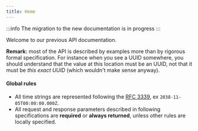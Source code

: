 ```yaml
---
title: Home
---
```


:::info
The migration to the new documentation is in progress
:::

Welcome to our previous API documentation.

**Remark:** most of the API is described by examples
more than by rigorous formal specification.
For instance when you see a UUID somewhere,
you should understand that the value at this location must be an UUID,
not that it must be *this exact UUID* (which wouldn't make sense anyway).

#### Global rules
* All time strings are represented following the [RFC 3339](https://tools.ietf.org/html/rfc3339), ex `2038-11-05T00:00:00.000Z`.
* All request and response parameters described in following specifications are **required** or **always returned**,
unless other rules are locally specified.
